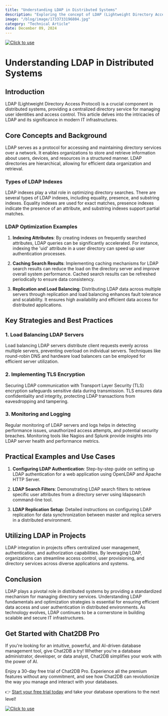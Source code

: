 ```yaml
---
title: "Understanding LDAP in Distributed Systems"
description: "Exploring the concept of LDAP (Lightweight Directory Access Protocol) and its role in distributed systems."
image: "/blog/image/1733733196804.jpg"
category: "Technical Article"
date: December 09, 2024
---
```

[![Click to use](/image/blog/bg/chat2db1.png)](https://app.chat2db.ai/)
# Understanding LDAP in Distributed Systems


<Authors date="December 09, 2024">
  <Author name="Ethan Clarke" link="https://chat2db.ai" />
</Authors>

## Introduction
LDAP (Lightweight Directory Access Protocol) is a crucial component in distributed systems, providing a centralized directory service for managing user identities and access control. This article delves into the intricacies of LDAP and its significance in modern IT infrastructures.

## Core Concepts and Background
LDAP serves as a protocol for accessing and maintaining directory services over a network. It enables organizations to store and retrieve information about users, devices, and resources in a structured manner. LDAP directories are hierarchical, allowing for efficient data organization and retrieval.

### Types of LDAP Indexes
LDAP indexes play a vital role in optimizing directory searches. There are several types of LDAP indexes, including equality, presence, and substring indexes. Equality indexes are used for exact matches, presence indexes indicate the presence of an attribute, and substring indexes support partial matches.

### LDAP Optimization Examples
1. **Indexing Attributes**: By creating indexes on frequently searched attributes, LDAP queries can be significantly accelerated. For instance, indexing the 'uid' attribute in a user directory can speed up user authentication processes.

2. **Caching Search Results**: Implementing caching mechanisms for LDAP search results can reduce the load on the directory server and improve overall system performance. Cached search results can be refreshed periodically to ensure data consistency.

3. **Replication and Load Balancing**: Distributing LDAP data across multiple servers through replication and load balancing enhances fault tolerance and scalability. It ensures high availability and efficient data access for distributed applications.

## Key Strategies and Best Practices
### 1. Load Balancing LDAP Servers
Load balancing LDAP servers distribute client requests evenly across multiple servers, preventing overload on individual servers. Techniques like round-robin DNS and hardware load balancers can be employed for efficient server utilization.

### 2. Implementing TLS Encryption
Securing LDAP communication with Transport Layer Security (TLS) encryption safeguards sensitive data during transmission. TLS ensures data confidentiality and integrity, protecting LDAP transactions from eavesdropping and tampering.

### 3. Monitoring and Logging
Regular monitoring of LDAP servers and logs helps in detecting performance issues, unauthorized access attempts, and potential security breaches. Monitoring tools like Nagios and Splunk provide insights into LDAP server health and performance metrics.

## Practical Examples and Use Cases
1. **Configuring LDAP Authentication**: Step-by-step guide on setting up LDAP authentication for a web application using OpenLDAP and Apache HTTP Server.

2. **LDAP Search Filters**: Demonstrating LDAP search filters to retrieve specific user attributes from a directory server using ldapsearch command-line tool.

3. **LDAP Replication Setup**: Detailed instructions on configuring LDAP replication for data synchronization between master and replica servers in a distributed environment.

## Utilizing LDAP in Projects
LDAP integration in projects offers centralized user management, authentication, and authorization capabilities. By leveraging LDAP, organizations can streamline access control, user provisioning, and directory services across diverse applications and systems.

## Conclusion
LDAP plays a pivotal role in distributed systems by providing a standardized mechanism for managing directory services. Understanding LDAP fundamentals and optimization strategies is essential for ensuring efficient data access and user authentication in distributed environments. As technology evolves, LDAP continues to be a cornerstone in building scalable and secure IT infrastructures.

## Get Started with Chat2DB Pro

If you're looking for an intuitive, powerful, and AI-driven database management tool, give Chat2DB a try! Whether you're a database administrator, developer, or data analyst, Chat2DB simplifies your work with the power of AI.

Enjoy a 30-day free trial of Chat2DB Pro. Experience all the premium features without any commitment, and see how Chat2DB can revolutionize the way you manage and interact with your databases.

👉 [Start your free trial today](https://app.chat2db.ai/) and take your database operations to the next level!

[![Click to use](/image/blog/bg/chat2db.jpg)](https://app.chat2db.ai/)